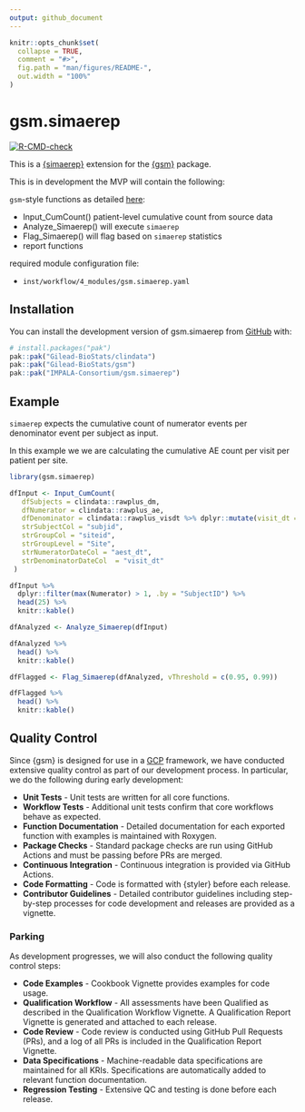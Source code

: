 ```yaml
---
output: github_document
---
```


<!-- README.md is generated from README.Rmd. Please edit that file -->

```r
knitr::opts_chunk$set(
  collapse = TRUE,
  comment = "#>",
  fig.path = "man/figures/README-",
  out.width = "100%"
)
```

# gsm.simaerep

<!-- badges: start -->
[![R-CMD-check](https://github.com/IMPALA-Consortium/gsm.simaerep/actions/workflows/R-CMD-check.yaml/badge.svg)](https://github.com/IMPALA-Consortium/gsm.simaerep/actions/workflows/R-CMD-check.yaml)
<!-- badges: end -->

This is a [{simaerep}](https://github.com/openpharma/simaerep/) extension for the [{gsm}](https://github.com/Gilead-BioStats/gsm) package.

This is in development the MVP will contain the following:

`gsm`-style functions as detailed [here](https://gilead-biostats.github.io/gsm/articles/DataModel.html):

- Input_CumCount() patient-level cumulative count from source data
- Analyze_Simaerep() will execute `simaerep`
- Flag_Simaerep() will flag based on `simaerep` statistics
- report functions

required module configuration file:

- `inst/workflow/4_modules/gsm.simaerep.yaml`

## Installation

You can install the development version of gsm.simaerep from [GitHub](https://github.com/IMPALA-Consortium/gsm.simaerep/) with:

``` r
# install.packages("pak")
pak::pak("Gilead-BioStats/clindata")
pak::pak("Gilead-BioStats/gsm")
pak::pak("IMPALA-Consortium/gsm.simaerep")
```

## Example

`simaerep` expects the cumulative count of numerator events per denominator event per subject as input.

In this example we we are calculating the cumulative AE count per visit per patient per site.

```r
library(gsm.simaerep)

dfInput <- Input_CumCount(
   dfSubjects = clindata::rawplus_dm,
   dfNumerator = clindata::rawplus_ae,
   dfDenominator = clindata::rawplus_visdt %>% dplyr::mutate(visit_dt = lubridate::ymd(visit_dt)),
   strSubjectCol = "subjid",
   strGroupCol = "siteid",
   strGroupLevel = "Site",
   strNumeratorDateCol = "aest_dt",
   strDenominatorDateCol  = "visit_dt"
 )

dfInput %>%
  dplyr::filter(max(Numerator) > 1, .by = "SubjectID") %>%
  head(25) %>%
  knitr::kable()

dfAnalyzed <- Analyze_Simaerep(dfInput)

dfAnalyzed %>%
  head() %>%
  knitr::kable()

dfFlagged <- Flag_Simaerep(dfAnalyzed, vThreshold = c(0.95, 0.99))

dfFlagged %>%
  head() %>%
  knitr::kable()

```


## Quality Control

Since {gsm} is designed for use in a [GCP](https://en.wikipedia.org/wiki/Good_clinical_practice) framework, we have conducted extensive quality control as part of our development process. In particular, we do the following during early development:  

- **Unit Tests** - Unit tests are written for all core functions.
- **Workflow Tests** - Additional unit tests confirm that core workflows behave as expected.
- **Function Documentation** - Detailed documentation for each exported function with examples is maintained with Roxygen.
- **Package Checks** - Standard package checks are run using GitHub Actions and must be passing before PRs are merged.
- **Continuous Integration** - Continuous integration is provided via GitHub Actions. 
- **Code Formatting** - Code is formatted with {styler} before each release.
- **Contributor Guidelines** - Detailed contributor guidelines including step-by-step processes for code development and releases are provided as a vignette.


### Parking

As development progresses, we will also conduct the following quality control steps:

- **Code Examples** - Cookbook Vignette provides examples for code usage. 
- **Qualification Workflow** - All assessments have been Qualified as described in the Qualification Workflow Vignette. A Qualification Report Vignette is generated and attached to each release. 
- **Code Review** - Code review is conducted using GitHub Pull Requests (PRs), and a log of all PRs is included in the Qualification Report Vignette.
- **Data Specifications** - Machine-readable data specifications are maintained for all KRIs. Specifications are automatically added to relevant function documentation.
- **Regression Testing** - Extensive QC and testing is done before each release. 
